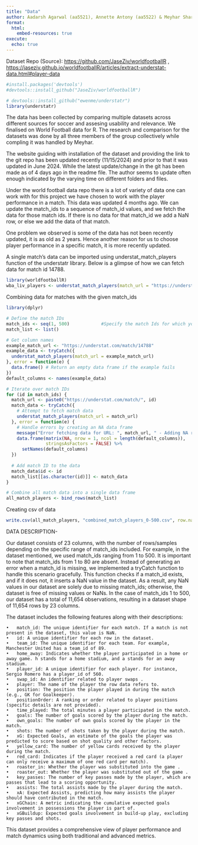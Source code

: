 ```yaml
---
title: "Data"
author: Aadarsh Agarwal (aa5521), Annette Antony (aa5522) & Meyhar Sharma (ms7070)
format:
  html:
    embed-resources: true
execute: 
  echo: true
---
```


Dataset Repo (Source): <https://github.com/JaseZiv/worldfootballR> , <https://jaseziv.github.io/worldfootballR/articles/extract-understat-data.html#player-data>

```r
#install.packages('devtools')
#devtools::install_github("JaseZiv/worldfootballR")
```

```r
# devtools::install_github("ewenme/understatr")
library(understatr)
```

The data has been collected by comparing multiple datasets across different sources for soccer and assesing usability and relevance. We finalised on World Football data for R. The research and comparison for the datasets was done by all three members of the group collectively while compling it was handled by Meyhar.

The website guiding with installation of the dataset and providing the link to the git repo has been updated recently (11/15/2024) and prior to that it was updated in June 2024. While the latest update/change in the git has been made as of 4 days ago in the readme file. The author seems to update often enough indicated by the varying time on different folders and files.

Under the world football data repo there is a lot of variety of data one can work with for this project we have chosen to work with the player performance in a match. This data was updated 4 months ago. We can update the match_ids to a sequence of match_id values, and we fetch the data for those match ids. If there is no data for that match_id we add a NaN row, or else we add the data of that match.

One problem we observed is some of the data has not been recently updated, it is as old as 2 years. Hence another reason for us to choose player performance in a specific match, it is more recently updated.

A single match's data can be imported using understat_match_players function of the understatr library. Below is a glimpse of how we can fetch data for match id 14788.

```r
library(worldfootballR)
wba_liv_players <- understat_match_players(match_url = "https://understat.com/match/14788")

```

Combining data for matches with the given match_ids

```r
library(dplyr)

# Define the match IDs
match_ids <- seq(1, 500)            #Specify the match Ids for which you want to fetch data
match_list <- list()

# Get column names
example_match_url <- "https://understat.com/match/14788"
example_data <- tryCatch({
  understat_match_players(match_url = example_match_url)
}, error = function(e) {
  data.frame() # Return an empty data frame if the example fails
})
default_columns <- names(example_data)

# Iterate over match IDs
for (id in match_ids) {
  match_url <- paste0("https://understat.com/match/", id)
  match_data <- tryCatch({
    # Attempt to fetch match data
    understat_match_players(match_url = match_url)
  }, error = function(e) {
    # Handle errors by creating an NA data frame
    message("Error fetching data for URL: ", match_url, " - Adding NA row")
    data.frame(matrix(NA, nrow = 1, ncol = length(default_columns)),
               stringsAsFactors = FALSE) %>% 
      setNames(default_columns)
  })
  
  # Add match ID to the data
  match_data$id <- id
  match_list[[as.character(id)]] <- match_data
}

# Combine all match data into a single data frame
all_match_players <- bind_rows(match_list)

```

Creating csv of data

```r
write.csv(all_match_players, "combined_match_players_0-500.csv", row.names = FALSE)
```

DATA DESCRIPTION-

Our dataset consists of 23 columns, with the number of rows/samples depending on the specific range of match_ids included. For example, in the dataset mentioned, we used match_ids ranging from 1 to 500. It is important to note that match_ids from 1 to 80 are absent. Instead of generating an error when a match_id is missing, we implemented a tryCatch function to handle this scenario gracefully. This function checks if a match_id exists, and if it does not, it inserts a NaN value in the dataset. As a result, any NaN values in our dataset are solely due to missing match_ids; otherwise, the dataset is free of missing values or NaNs. In the case of match_ids 1 to 500, our dataset has a total of 11,654 observations, resulting in a dataset shape of 11,654 rows by 23 columns.

The dataset includes the following features along with their descriptions:

```         
•   match_id: The unique identifier for each match. If a match is not present in the dataset, this value is NaN.
•   id: A unique identifier for each row in the dataset.
•   team_id: The unique identifier for each team. For example, Manchester United has a team_id of 89.
•   home_away: Indicates whether the player participated in a home or away game. h stands for a home stadium, and a stands for an away stadium.
•   player_id: A unique identifier for each player. For instance, Sergio Romero has a player_id of 560.
•   swap_id: An identifier related to player swaps .
•   player: The name of the player the row data refers to.
•   position: The position the player played in during the match (e.g., GK for Goalkeeper).
•   positionOrder: A ranking or order related to player positions (specific details are not provided).
•   time_played: The total minutes a player participated in the match.
•   goals: The number of goals scored by the player during the match.
•   own_goals: The number of own goals scored by the player in the match.
•   shots: The number of shots taken by the player during the match.
•   xG: Expected Goals, an estimate of the goals the player was predicted to score based on shot quality and other factors.
•   yellow_card: The number of yellow cards received by the player during the match.
•   red_card: Indicates if the player received a red card (a player can only receive a maximum of one red card per match).
•   roaster_in: Whether the player was substituted into the game .
•   roaster_out: Whether the player was substituted out of the game .
•   key_passes: The number of key passes made by the player, which are passes that lead to a scoring opportunity.
•   assists: The total assists made by the player during the match.
•   xA: Expected Assists, predicting how many assists the player should have contributed in the match.
•   xGChain: A metric indicating the cumulative expected goals involvement in possessions the player is part of.
•   xGBuildup: Expected goals involvement in build-up play, excluding key passes and shots.
```

This dataset provides a comprehensive view of player performance and match dynamics using both traditional and advanced metrics.
